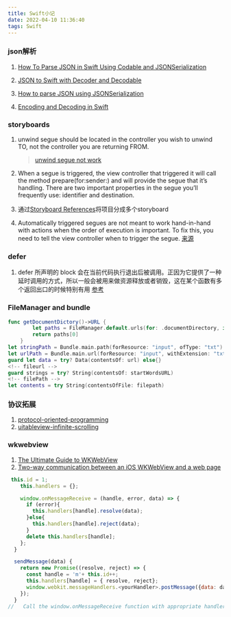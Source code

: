 ```yaml
---
title: Swift小记
date: 2022-04-10 11:36:40
tags: Swift
---
```

### json解析
1. [How To Parse JSON in Swift Using Codable and JSONSerialization](https://www.advancedswift.com/swift-json-without-swiftyjson/)

2. [JSON to Swift with Decoder and Decodable](https://swiftunboxed.com/stdlib/json-decoder-decodable/)

3. [How to parse JSON using JSONSerialization](https://www.fivestars.blog/articles/swift-decodable/)

4. [Encoding and Decoding in Swift](https://www.raywenderlich.com/3418439-encoding-and-decoding-in-swift)


### storyboards 
1. unwind segue should be located in the controller you wish to unwind TO, not the controller you are returning FROM. 
    >[unwind segue not work](https://stackoverflow.com/questions/15851247/unwind-segue-not-work)
2. When a segue is triggered, the view controller that triggered it will call the method prepare(for:sender:) and will provide the segue that it’s handling. There are two important properties in the segue you’ll frequently use: identifier and destination.

2. 通过[Storyboard References](https://www.raywenderlich.com/5055396-ios-storyboards-segues-and-more#toc-anchor-017)将项目分成多个storyboard

3. Automatically triggered segues are not meant to work hand-in-hand with actions when the order of execution is important. To fix this, you need to tell the view controller when to trigger the segue.
[来源](https://www.raywenderlich.com/5055396-ios-storyboards-segues-and-more#toc-anchor-013)

### defer
1. defer 所声明的 block 会在当前代码执行退出后被调用。正因为它提供了一种延时调用的方式，所以一般会被用来做资源释放或者销毁，这在某个函数有多个返回出口的时候特别有用 [参考](https://onevcat.com/2018/11/defer/)

### FileManager and  bundle
```swift
func getDocumentDictory()->URL {
        let paths = FileManager.default.urls(for: .documentDirectory, in: .userDomainMask)
        return paths[0]
    }
let stringPath = Bundle.main.path(forResource: "input", ofType: "txt")
let urlPath = Bundle.main.url(forResource: "input", withExtension: "txt")
guard let data = try? Data(contentsOf: url) else{}
<!-- fileurl -->
guard strings = try? String(contentsOf: startWordsURL)
<!-- filePath -->
let contents = try String(contentsOfFile: filepath)
```

### 协议拓展
1. [protocol-oriented-programming](https://www.hackingwithswift.com/sixty/9/5/protocol-oriented-programming)
2. [uitableview-infinite-scrolling](https://www.raywenderlich.com/5786-uitableview-infinite-scrolling-tutorial)


### wkwebview

1. [The Ultimate Guide to WKWebView](https://www.hackingwithswift.com/articles/112/the-ultimate-guide-to-wkwebview)
2. [Two-way communication between an iOS WKWebView and a web page](https://diamantidis.github.io/2020/02/02/two-way-communication-between-ios-wkwebview-and-web-page)
```javascript
 this.id = 1;
    this.handlers = {};

    window.onMessageReceive = (handle, error, data) => {
      if (error){
        this.handlers[handle].resolve(data);
      }else{
        this.handlers[handle].reject(data);
      }
      delete this.handlers[handle];
    };
  }

  sendMessage(data) {
    return new Promise((resolve, reject) => {
      const handle = 'm'+ this.id++;
      this.handlers[handle] = { resolve, reject};
      window.webkit.messageHandlers.<yourHandler>.postMessage({data: data, id: handle});
    });
  }
//   Call the window.onMessageReceive function with appropriate handler id
```